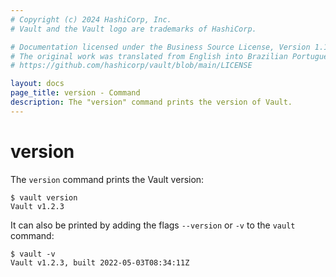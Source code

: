 ```yaml
---
# Copyright (c) 2024 HashiCorp, Inc.
# Vault and the Vault logo are trademarks of HashiCorp.

# Documentation licensed under the Business Source License, Version 1.1.
# The original work was translated from English into Brazilian Portuguese.
# https://github.com/hashicorp/vault/blob/main/LICENSE

layout: docs
page_title: version - Command
description: The "version" command prints the version of Vault.
---
```


# version

The `version` command prints the Vault version:

```shell-session
$ vault version
Vault v1.2.3
```

It can also be printed by adding the flags `--version` or `-v` to the `vault` command:

```shell-session
$ vault -v
Vault v1.2.3, built 2022-05-03T08:34:11Z
```

